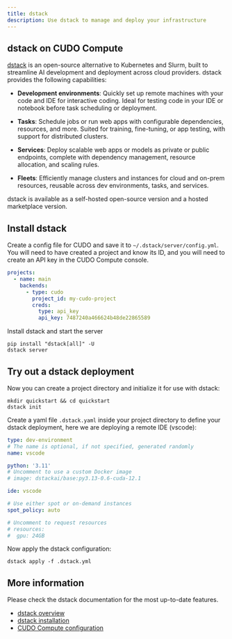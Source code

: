 ```yaml
---
title: dstack
description: Use dstack to manage and deploy your infrastructure
---
```


## dstack on CUDO Compute

[dstack](https://github.com/dstackai/dstack) is an open-source alternative to Kubernetes and Slurm, built to streamline AI development and deployment across cloud providers. dstack provides the following capabilities:

- **Development environments**: Quickly set up remote machines with your code and IDE for interactive coding. Ideal for testing code in your IDE or notebook before task scheduling or deployment.

- **Tasks**: Schedule jobs or run web apps with configurable dependencies, resources, and more. Suited for training, fine-tuning, or app testing, with support for distributed clusters.

- **Services**: Deploy scalable web apps or models as private or public endpoints, complete with dependency management, resource allocation, and scaling rules.

- **Fleets**: Efficiently manage clusters and instances for cloud and on-prem resources, reusable across dev environments, tasks, and services.

dstack is available as a self-hosted open-source version and a hosted marketplace version.

## Install dstack

Create a config file for CUDO and save it to ``~/.dstack/server/config.yml``. You will need to have created a project and know its ID, and you will need to create an API key in the CUDO Compute console.

```yaml
projects:
  - name: main
    backends:
      - type: cudo
        project_id: my-cudo-project
        creds:
          type: api_key
          api_key: 7487240a466624b48de22865589
```

Install dstack and start the server

```shell
pip install "dstack[all]" -U
dstack server
```

## Try out a dstack deployment
Now you can create a project directory and initialize it for use with dstack:

```shell
mkdir quickstart && cd quickstart
dstack init
```

Create a yaml file ``.dstack.yaml`` inside your project directory to define your dstack deployment, here we are deploying a remote IDE (vscode):

```yaml
type: dev-environment
# The name is optional, if not specified, generated randomly
name: vscode

python: '3.11'
# Uncomment to use a custom Docker image
# image: dstackai/base:py3.13-0.6-cuda-12.1

ide: vscode

# Use either spot or on-demand instances
spot_policy: auto

# Uncomment to request resources
# resources:
#  gpu: 24GB
```

Now apply the dstack configuration:
```shell
dstack apply -f .dstack.yml
```

## More information

Please check the dstack documentation for the most up-to-date features.
- [dstack overview](https://dstack.ai/#how-does-it-work)
- [dstack installation](https://dstack.ai/installation/)
- [CUDO Compute configuration](https://dstack.ai/reference/server/config.yml/#cudo)

